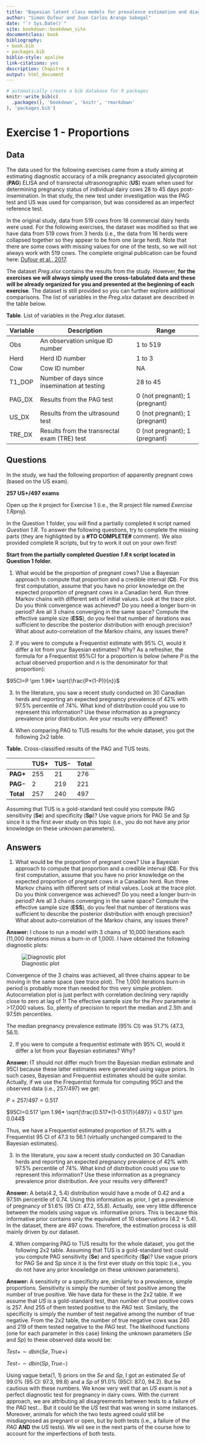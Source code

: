 ```yaml
---
title: "Bayesian latent class models for prevalence estimation and diagnostic test evaluation"
author: "Simon Dufour and Juan Carlos Arango Sabogal"
date: "`r Sys.Date()`"
site: bookdown::bookdown_site
documentclass: book
bibliography:
- book.bib
- packages.bib
biblio-style: apalike
link-citations: yes
description: Chapitre 4
output: html_document
---
```



```r
# automatically create a bib database for R packages
knitr::write_bib(c(
  .packages(), 'bookdown', 'knitr', 'rmarkdown'
), 'packages.bib')
```


# Exercise 1 - Proportions
## Data
The data used for the following exercises came from a study aiming at estimating diagnostic accuracy of a milk pregnancy associated glycoprotein (**PAG**) ELISA and of transrectal ultrasonographic (**US**) exam when used for determining pregnancy status of individual dairy cows 28 to 45 days post-insemination. In that study, the new test under investigation was the PAG test and US was used for comparison, but was considered as an imperfect reference test.  
  
In the original study, data from 519 cows from 18 commercial dairy herds were used. For the following exercises, the dataset was modified so that we have data from 519 cows from 3 herds (i.e., the data from 16 herds were collapsed together so they appear to be from one large herd). Note that there are some cows with missing values for one of the tests, so we will not always work with 519 cows. The complete original publication can be found here: [Dufour et al., 2017](https://www.sciencedirect.com/science/article/pii/S016758771630527X?casa_token=jmHY9HiOdEYAAAAA:kGdiIujRzrAQjjFRbGqtUxIBalDGvXllp6ja9w4T2s6c7yPbgc0asnak79bJ5GWWXI8InhCg0sg).  
  
The dataset *Preg.xlsx* contains the results from the study. However, **for the exercises we will always simply used the cross-tabulated data and these will be already organized for you and presented at the beginning of each exercise**. The dataset is still provided so you can further explore additional comparisons. The list of variables in the *Preg.xlsx* dataset are described in the table below.  
  
**Table**. List of variables in the *Preg.xlsx* dataset.  

| **Variable** | **Description**                               | **Range**                      |
|--------------|-----------------------------------------------|--------------------------------|
| Obs          | An observation unique ID number               | 1 to 519                       |
| Herd         | Herd ID number                                | 1 to 3                         |
| Cow          | Cow ID number                                 | NA                             |
| T1_DOP       | Number of days since insemination at testing  | 28 to 45                       |
| PAG_DX       | Results from the PAG test                     | 0 (not pregnant); 1 (pregnant) |
| US_DX        | Results from the ultrasound test              | 0 (not pregnant); 1 (pregnant) |
| TRE_DX       | Results from the transrectal exam (TRE) test  | 0 (not pregnant); 1 (pregnant) |
  
## Questions
In the study, we had the following proportion of apparently pregnant cows (based on the US exam).  
  
**257 US+/497 exams**  
  
Open up the `R` project for Exercise 1 (i.e., the R project file named *Exercise 1.Rproj*).   
  
In the Question 1 folder, you will find a partially completed `R` script named *Question 1.R*. To answer the following questions, try to complete the missing parts (they are highlighted by a **#TO COMPLETE#** comment). We also provided complete R scripts, but try to work it out on your own first! 
  
**Start from the partially completed *Question 1.R* `R` script located in Question 1 folder.**
  
1. What would be the proportion of pregnant cows? Use a Bayesian approach to compute that proportion and a credible interval (**CI**). For this first computation, assume that you have no prior knowledge on the expected proportion of pregnant cows in a Canadian herd. Run three Markov chains with different sets of initial values. Look at the trace plot. Do you think convergence was achieved? Do you need a longer burn-in period? Are all 3 chains converging in the same space? Compute the effective sample size (**ESS**), do you feel that number of iterations was sufficient to describe the posterior distribution with enough precision? What about auto-correlation of the Markov chains, any issues there?  
  
2. If you were to compute a Frequentist estimate with 95% CI, would it differ a lot from your Bayesian estimates? Why? As a refresher, the formula for a Frequentist 95%CI for a proportion is below (where *P* is the actual observed proportion and *n* is the denominator for that proportion):  
  
$95CI=P \pm 1.96* \sqrt{\frac{P*(1-P)}{n}}$  
  
3. In the literature, you saw a recent study conducted on 30 Canadian herds and reporting an expected pregnancy prevalence of 42% with 97.5% percentile of 74%. What kind of distribution could you use to represent this information? Use these information as a pregnancy prevalence prior distribution. Are your results very different?  
  
4. When comparing PAG to TUS results for the whole dataset, you got the following 2x2 table.  
  
**Table.** Cross-classified results of the PAG and TUS tests.  
  
|           | **TUS+** | **TUS-** | **Total** |
|-----------|----------|----------|-----------|
| **PAG+**  | 255      | 21       | 276       |
| **PAG-**  | 2        | 219      | 221       |
| **Total** | 257      | 240      | 497       |
  
Assuming that TUS is a gold-standard test could you compute PAG sensitivity (**Se**) and specificity (**Sp**)? Use vague priors for PAG Se and Sp since it is the first ever study on this topic (i.e., you do not have any prior knowledge on these unknown parameters).  
  
## Answers
1. What would be the proportion of pregnant cows? Use a Bayesian approach to compute that proportion and a credible interval (**CI**). For this first computation, assume that you have no prior knowledge on the expected proportion of pregnant cows in a Canadian herd. Run three Markov chains with different sets of initial values. Look at the trace plot. Do you think convergence was achieved? Do you need a longer burn-in period? Are all 3 chains converging in the same space? Compute the effective sample size (**ESS**), do you feel that number of iterations was sufficient to describe the posterior distribution with enough precision? What about auto-correlation of the Markov chains, any issues there?  
  
**Answer:** I chose to run a model with 3 chains of 10,000 iterations each (11,000 iterations minus a burn-in of 1,000). I have obtained the following diagnostic plots:  
  
![Diagnostic plot](Figures\Ex1_Q1_Dx.png)
  
Convergence of the 3 chains was achieved, all three chains appear to be moving in the same space (see trace plot). The 1,000 iterations burn-in period is probably more than needed for this very simple problem. Autocorrelation plot is just perfect with correlation declining very rapidly close to zero at lag of 1! The effective sample size for the *Prev* parameter is >17,000 values. So, plenty of precision to report the median and 2.5th and 97.5th percentiles.        
  
The median pregnancy prevalence estimate (95% CI) was 51.7% (47.3, 56.1).  
  
2. If you were to compute a frequentist estimate with 95% CI, would it differ a lot from your Bayesian estimates? Why?   
  
**Answer:** IT should not differ much from the Bayesian median estimate and 95CI because these latter estimates were generated using vague priors. In such cases, Bayesian and Frequentist estimates should be quite similar. Actually, if we use the Frequentist formula for computing 95CI and the observed data (i.e., 257/497) we get:  
  
$P = 257/497 = 0.517$  
  
$95CI=0.517 \pm 1.96* \sqrt{\frac{0.517*(1-0.517)}{497}} = 0.517 \pm 0.044$  
  
Thus, we have a Frequentist estimated proportion of 51.7% with a Frequentist 95 CI of 47.3 to 56.1 (virtually unchanged compared to the Bayesian estimates).  
  
3. In the literature, you saw a recent study conducted on 30 Canadian herds and reporting an expected pregnancy prevalence of 42% with 97.5% percentile of 74%. What kind of distribution could you use to represent this information? Use these information as a pregnancy prevalence prior distribution. Are your results very different?  
  
**Answer:** A beta(4.2, 5.4) distribution would have a mode of 0.42 and a 97.5th percentile of 0.74. Using this information as prior, I get a prevalence of pregnancy of 51.6% (95 CI: 47.2, 55.8). Actually, see very little difference between the models using vague *vs.* informative priors. This is because this informative prior contains only the equivalent of 10 observations $(4.2+5.4)$. In the dataset, there are 497 cows. Therefore, the estimation process is still mainly driven by our dataset.  
    
4. When comparing PAG to TUS results for the whole dataset, you got the following 2x2 table. Assuming that TUS is a gold-standard test could you compute PAG sensitivity (**Se**) and specificity (**Sp**)? Use vague priors for PAG Se and Sp since it is the first ever study on this topic (i.e., you do not have any prior knowledge on these unknown parameters).  
  
**Answer:** A sensitivity or a specificity are, similarly to a prevalence, simple proportions. Sensitivity is simply the number of test positive among the number of true positive. We have data for these in the 2x2 table.  If we assume that *US* is a gold-standard test, than number of true positive cows is 257. And 255 of them tested positive to the *PAG* test. Similarly, the specificity is simply the number of test negative among the number of true negative. From the 2x2 table, the number of true negative cows was 240 and 219 of them tested negative to the *PAG* test.  The likelihood functions (one for each parameter in this case) linking the unknown parameters (*Se* and *Sp*) to these observed data would be:  
  
$Test+ \sim dbin(Se, True+)$  
  
$Test- \sim dbin(Sp, True-)$
  
Using vague beta(1, 1) priors on the *Se* and *Sp*, I got an estimated *Se* of 99.0% (95 CI: 97.3, 99.8) and a *Sp* of 91.0% (95CI: 87.0, 94.2). But be cautious with these numbers. We know very well that an *US* exam is not a perfect diagnostic test for pregnancy in dairy cows. With the current approach, we are attributing all disagreements between tests to a failure of the *PAG* test... But it could be the *US* test that was wrong in some instances. Moreover, animals for which the two tests agreed could still be misdiagnosed as pregnant or open, but by both tests (i.e., a failure of the *PAG* **AND** the *US* tests). We wil see in the next parts of the course how to account for the imperfections of both tests.
  


  
  

  


